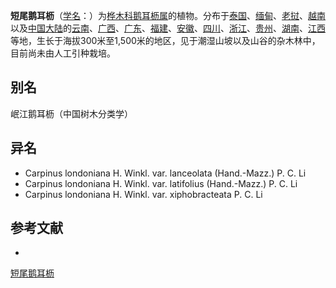 {{Speciesbox
| name = 短尾鹅耳枥
| status = 
| status_system = 
| image =
| genus = Carpinus
| species = londoniana
| authority = H. Winkl.
| subdivision_ranks =[[变种|变种]]
| subdivision =
* 短尾鹅耳枥 ''C. l.'' var. ''londoniana''
* [[剑苞鹅耳枥|剑苞鹅耳枥]] ''C. l.'' var. ''xiphobracteata''
* [[海南鹅耳枥|海南鹅耳枥]] ''C. l.'' var. ''lanceolata''
* [[宽叶鹅耳枥|宽叶鹅耳枥]] ''C. l.'' var. ''latifolius''
}}

'''短尾鹅耳枥'''（[[学名|学名]]：{{lang|la|''Carpinus londoniana''}}）为[[桦木科|桦木科]][[鹅耳枥属|鹅耳枥属]]的植物。分布于[[泰国|泰国]]、[[缅甸|缅甸]]、[[老挝|老挝]]、[[越南|越南]]以及[[中国大陆|中国大陆]]的[[云南|云南]]、[[广西|广西]]、[[广东|广东]]、[[福建|福建]]、[[安徽|安徽]]、[[四川|四川]]、[[浙江|浙江]]、[[贵州|贵州]]、[[湖南|湖南]]、[[江西|江西]]等地，生长于海拔300米至1,500米的地区，见于潮湿山坡以及山谷的杂木林中，目前尚未由人工引种栽培。

== 别名 ==
岷江鹅耳枥（中国树木分类学）

== 异名 ==
* Carpinus londoniana H. Winkl. var. lanceolata (Hand.-Mazz.) P. C. Li
* Carpinus londoniana H. Winkl. var. latifolius (Hand.-Mazz.) P. C. Li
* Carpinus londoniana H. Winkl. var. xiphobracteata P. C. Li

== 参考文献 ==
<div class="references-small">
* {{cite web| url =http://www.bioinfo.cn/db05/KmzwSpecies.php?action=view&id=2325| title =短尾鹅耳枥（原变种）| work =《中国高等植物数据库全库》| publisher =中国科学院微生物研究所| author =昆明植物研究所| accessdate =2009-02-23| deadurl =yes| archiveurl =https://web.archive.org/web/20160305033358/http://www.bioinfo.cn/db05/KmzwSpecies.php?action=view&id=2325| archivedate =2016-03-05}}
</div>
{{Taxonbar|from=Q1044781}}

[[Category:鹅耳枥属|短尾鹅耳枥]]


{{植物小作品}}